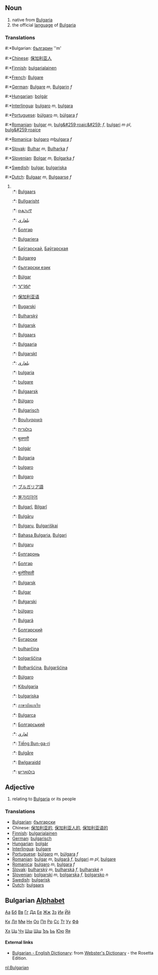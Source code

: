 ==Noun==
# native from [[Bulgaria]]
# the official [[language]] of [[Bulgaria]]

===Translations===
#:*Bulgarian: [[българин]] ''m'
#:*[[Chinese]]: [[保加利亚人]]
#:*[[Finnish]]: [[bulgarialainen]]
#:*[[French]]: [[Bulgare]] 
#:*[[German]]: [[Bulgare]] ''m'', [[Bulgarin]] ''f''
#:*[[Hungarian]]: [[bolgár]]
#:*[[Interlingua]]: [[bulgaro]] ''m'', [[bulgara]]
#:*[[Portuguese]]: [[búlgaro]] ''m'', [[búlgara]] ''f''
#:*[[Romanian]]: [[bulgar]] ''m'', [[bulg&#259;roaic&#259;]] ''f'', [[bulgari]] ''m pl'', [[bulg&#259;roaice]]
#:*[[Romanica]]: [[bulgaro]] ''m''[[bulgara]] ''f''
#:*[[Slovak]]: [[Bulhar]] ''m'', [[Bulharka]] ''f''
#:*[[Slovenian]]: [[Bolgar]] ''m'', [[Bolgarka]] ''f''
#:*[[Swedish]]: [[bulgar]], [[bulgariska]]
#:*[[Dutch]]: [[Bulgaar]] ''m'', [[Bulgaarse]] ''f''
#<br>
#:*{{af}}: [[Bulgaars]]
#:*{{sq}}: [[Bullgarisht]]
#:*{{am}}: [[ቡልጋሪኛ]]
#:*{{ar}}: [[بلغاري]]
#:*{{az}}: [[Болгар]]
#:*{{eu}}: [[Bulgariera]]
#:*{{be}}: [[Баўгарскай]], [[Баўгарская]]
#:*{{br}}: [[Bulgareg]]
#:*{{bg}}: [[български език]] {{m}}
#:*{{ca}}: [[Búlgar]]
#:*{{chr}}: [[ᏉᎸᎦᎵ]]
#:*{{zh}}: [[保加利亚语]]
#:*{{hr}}: [[Bugarski]]
#:*{{cs}}: [[Bulharský]]
#:*{{da}}: [[Bulgarsk]]
#:*{{nl}}: [[Bulgaars]] {{n}}
#:*{{et}}: [[Bulgaaria]]
#:*{{fo}}: [[Bulgarskt]]
#:*{{fa}}: [[بلغاری]]
#:*{{fi}}: [[bulgaria]]
#:*{{fr}}: [[bulgare]]
#:*{{fy}}: [[Bulgaarsk]]
#:*{{ga}}: [[Búlgaro]]
#:*{{de}}: [[Bulgarisch]] {{n}}
#:*{{el}}: [[Βουλγαρικά]]
#:*{{he}}: [[בולגרית]]
#:*{{hi}}: [[बुलगारी]]
#:*{{hu}}: [[bolgár]]
#:*{{id}}: [[Bulgaria]]
#:*{{ia}}: [[bulgaro]]
#:*{{it}}: [[Bulgaro]]
#:*{{ja}}: [[ブルガリア語]]
#:*{{ko}}: [[불가리아어]]
#:*{{ku}}: [[Bulgarî]], [[Bilgarî]]
#:*{{lv}}: [[Bulgāru]]
#:*{{lt}}: [[Bulgarų]], [[Bulgariškai]]
#:*{{ms}}: [[Bahasa Bulgaria]], [[Bulgari]]
#:*{{mt}}: [[Bulgaru]]
#:*{{mdf}}: [[Булгаронь]]
#:*{{mn}}: [[Болгар]]
#:*{{ne}}: [[बुल्गेरियाली]]
#:*{{no}}: [[Bulgarsk]]
#:*{{oc}}: [[Bulgar]]
#:*{{pl}}: [[Bułgarski]]
#:*{{pt}}: [[búlgaro]] {{m}}
#:*{{ro}}: [[Bulgară]]
#:*{{ru}}: [[Болгарский]]
#:*{{sr}}: [[Бугарски]]
#:*{{sk}}: [[bulharčina]] {{f}}
#:*{{sl}}: [[bolgarščina]] {{f}}
#:*{{wen}}: [[Bołharšćina]], [[Bulgaršćina]]
#:*{{es}}: [[Búlgaro]]
#:*{{sw}}: [[Kibulgaria]]
#:*{{sv}}: [[bulgariska]]
#:*{{th}}: [[ภาษาบัลแกเรีย]]
#:*{{tr}}: [[Bulgarca]]
#:*{{uk}}: [[Болгарський]]
#:*{{ur}}: [[لغاري]]
#:*{{vi}}: [[Tiếng Bun-ga-ri]]
#:*{{wa}}: [[Bulgåre]]
#:*{{cy}}: [[Bwlgaraidd]]
#:*{{yi}}: [[בולגאַריש]]


==Adjective==
# relating to [[Bulgaria]] or its people

===Translations===
*[[Bulgarian]]: [[български]]
*Chinese: [[保加利亚的]], [[保加利亚人的]], [[保加利亚语的]]
*[[Finnish]]: [[bulgarialainen]]
*[[German]]: [[bulgarisch]]
*[[Hungarian]]: [[bolgár]]
*[[Interlingua]]: [[bulgare]]
*[[Portuguese]]: [[búlgaro]] ''m'', [[búlgara]] ''f''
*[[Romanian]]: [[bulgar]] ''m'', [[bulgară]] ''f'', [[bulgari]] ''m pl'', [[bulgare]]
*[[Romanica]]: [[bulgaro]] ''m'', [[bulgara]] ''f''
*[[Slovak]]: [[bulharský]] ''m'', [[bulharská]] ''f'', [[bulharské]] ''n''
*[[Slovenian]]: [[bolgarski]] ''m'', [[bolgarska]] ''f'', [[bolgarsko]] ''n''
*[[Swedish]]: [[bulgarisk]]
*[[Dutch]]: [[bulgaars]]

==Bulgarian [[Alphabet]]==

[[А|Аа]] [[Б|Бб]] [[В|Вв]] [[Г|Гг]] [[Д|Дд]] [[Е|Ее]] [[Ж|Жж]] [[З|Зз]] [[И|Ии]] [[Й|Йй]]

[[К|Кк]] [[Л|Лл]] [[М|Мм]] [[Н|Нн]] [[О|Оо]] [[П|Пп]] [[Р|Рр]] [[С|Сс]] [[Т|Тт]] [[У|Уу]] [[Ф|Фф]]

[[Х|Хх]] [[Ц|Цц]] [[Ч|Чч]] [[Ш|Шш]] [[Щ|Щщ]] [[Ъ|Ъъ]] [[Ь|Ьь]] [[Ю|Юю]] [[Я|Яя]]

==== External links====
*[http://www.websters-online-dictionary.org/definition/Bulgarian-english/ Bulgarian - English Dictionary]: from [http://www.websters-online-dictionary.org/ Webster's Dictionary] - the Rosetta Edition.

[[nl:Bulgarian]]